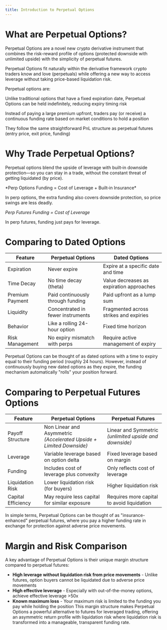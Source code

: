 ```yaml
---
title: Introduction to Perpetual Options
---
```


# What are Perpetual Options?

Perpetual Options are a novel new crypto derivative instrument that combines the risk-reward profile of options (protected downside with unlimited upside) with the simplicity of perpetual futures.

<Tip title="Core Idea" icon="leaf">
  Perpetual Options fit naturally within the derivative framework crypto traders
  know and love (perpetuals) while offering a new way to access leverage without
  taking price-based liquidation risk.
</Tip>

Perpetual options are:

<CardGroup cols={3}>
  <Card title="Options that never expire" icon="circle-1">
    <p class="text-sm">Unlike traditional options that have a fixed expiration date, Perpetual Options can be held indefinitely, reducing expiry timing risk</p>
  </Card>
  <Card title="Continuously funded instruments" icon="circle-2">
    <p class="text-sm">Instead of paying a large premium upfront, traders pay (or receive) a continuous funding rate based on market conditions to hold a position</p>
  </Card>
  <Card title="Simplified derivatives" icon="circle-3">
    <p class="text-sm">They follow the same straightforward PnL structure as perpetual futures (entry price, exit price, funding)</p>
  </Card>
</CardGroup>

# Why Trade Perpetual Options?

Perpetual options blend the upside of leverage with built‑in downside protection—so you can stay in a trade, without the constant threat of getting liquidated (by price).

<Tip title="Core Idea" icon="leaf">
*Perp Options Funding = Cost of Leverage + Built‑in Insurance*

In perp options, the extra funding also covers downside protection, so price swings are less deadly.

_Perp Futures Funding = Cost of Leverage_

In perp futures, funding just pays for leverage.

</Tip>

# Comparing to Dated Options

| **Feature**     | **Perpetual Options**             | **Dated Options**                        |
| --------------- | --------------------------------- | ---------------------------------------- |
| Expiration      | Never expire                      | Expire at a specific date and time       |
| Time Decay      | No time decay (theta)             | Value decreases as expiration approaches |
| Premium Payment | Paid continuously through funding | Paid upfront as a lump sum               |
| Liquidity       | Concentrated in fewer instruments | Fragmented across strikes and expiries   |
| Behavior        | Like a rolling 24-hour option     | Fixed time horizon                       |
| Risk Management | No expiry mismatch with perps     | Require active management of expiry      |

<Tip title="Core Idea" icon="leaf">
  Perpetual Options can be thought of as dated options with a time to expiry
  equal to their funding period (roughly 24 hours). However, instead of
  continuously buying new dated options as they expire, the funding mechanism
  automatically "rolls" your position forward.
</Tip>

# Comparing to Perpetual Futures Options

| **Feature**        | **Perpetual Options**                                                    | **Perpetual Futures**                                       |
| ------------------ | ------------------------------------------------------------------------ | ----------------------------------------------------------- |
| Payoff Structure   | Non Linear and Asymmetric<br />_(Accelerated Upside + Limited Downside)_ | Linear and Symmetric<br />_(unlimited upside and downside)_ |
| Leverage           | Variable leverage based on option delta                                  | Fixed leverage based on margin                              |
| Funding            | Includes cost of leverage plus convexity                                 | Only reflects cost of leverage                              |
| Liquidation Risk   | Lower liquidation risk (for buyers)                                      | Higher liquidation risk                                     |
| Capital Efficiency | May require less capital for similar exposure                            | Requires more capital to avoid liquidation                  |

<Tip title="Core Idea" icon="leaf">
  In simple terms, Perpetual Options can be thought of as "insurance-enhanced"
  perpetual futures, where you pay a higher funding rate in exchange for
  protection against adverse price movements.
</Tip>

# Margin and Risk Comparison

A key advantage of Perpetual Options is their unique margin structure compared to perpetual futures:

- **High leverage without liquidation risk from price movements** - Unlike futures, option buyers cannot be liquidated due to adverse price movements
- **High effective leverage** - Especially with out-of-the-money options, achieve effective leverage >50x
- **Known maximum loss** - Your maximum risk is limited to the funding you pay while holding the position
  This margin structure makes Perpetual Options a powerful alternative to futures for leveraged trading, offering an asymmetric return profile with liquidation risk where liquidation risk is transformed into a manageable, transparent funding rate.
